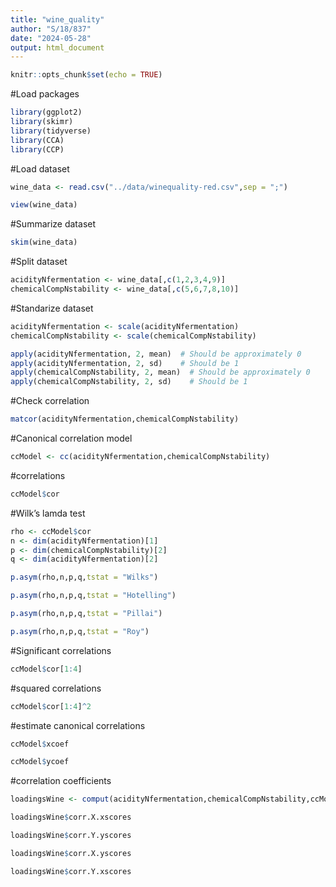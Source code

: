 ---
title: "wine_quality"
author: "S/18/837"
date: "2024-05-28"
output: html_document
---

```{r setup, include=FALSE}
knitr::opts_chunk$set(echo = TRUE)
```

#Load packages
```{r}
library(ggplot2)
library(skimr)
library(tidyverse)
library(CCA)
library(CCP)
```
#Load dataset
```{r}
wine_data <- read.csv("../data/winequality-red.csv",sep = ";")
```
```{r}
view(wine_data)
```
#Summarize dataset
```{r}
skim(wine_data)
```
#Split dataset
```{r}
acidityNfermentation <- wine_data[,c(1,2,3,4,9)]
chemicalCompNstability <- wine_data[,c(5,6,7,8,10)]
```
#Standarize dataset
```{r}
acidityNfermentation <- scale(acidityNfermentation)
chemicalCompNstability <- scale(chemicalCompNstability)
```
```{r}
apply(acidityNfermentation, 2, mean)  # Should be approximately 0
apply(acidityNfermentation, 2, sd)    # Should be 1
apply(chemicalCompNstability, 2, mean)  # Should be approximately 0
apply(chemicalCompNstability, 2, sd)    # Should be 1
```
#Check correlation
```{r}
matcor(acidityNfermentation,chemicalCompNstability)
```
#Canonical correlation model
```{r}
ccModel <- cc(acidityNfermentation,chemicalCompNstability)
```
#correlations
```{r}
ccModel$cor
```
#Wilk's lamda test
```{r}
rho <- ccModel$cor
n <- dim(acidityNfermentation)[1]
p <- dim(chemicalCompNstability)[2]
q <- dim(acidityNfermentation)[2]
```
```{r}
p.asym(rho,n,p,q,tstat = "Wilks")
```
```{r}
p.asym(rho,n,p,q,tstat = "Hotelling")
```
```{r}
p.asym(rho,n,p,q,tstat = "Pillai")
```
```{r}
p.asym(rho,n,p,q,tstat = "Roy")
```
#Significant correlations
```{r}
ccModel$cor[1:4]
```
#squared correlations
```{r}
ccModel$cor[1:4]^2
```
#estimate canonical correlations 
```{r}
ccModel$xcoef
```
```{r}
ccModel$ycoef
```
#correlation coefficients 
```{r}
loadingsWine <- comput(acidityNfermentation,chemicalCompNstability,ccModel)
```
```{r}
loadingsWine$corr.X.xscores
```
```{r}
loadingsWine$corr.Y.yscores
```
```{r}
loadingsWine$corr.X.yscores
```
```{r}
loadingsWine$corr.Y.xscores
```

